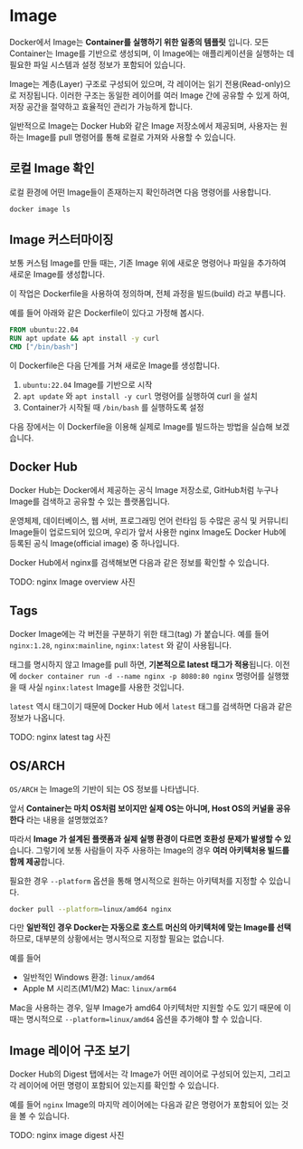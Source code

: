# Image
Docker에서 Image는 **Container를 실행하기 위한 일종의 템플릿** 입니다. 모든 Container는 Image를 기반으로 생성되며, 이 Image에는 애플리케이션을 실행하는 데 필요한 파일 시스템과 설정 정보가 포함되어 있습니다.

Image는 계층(Layer) 구조로 구성되어 있으며, 각 레이어는 읽기 전용(Read-only)으로 저장됩니다. 이러한 구조는 동일한 레이어를 여러 Image 간에 공유할 수 있게 하여, 저장 공간을 절약하고 효율적인 관리가 가능하게 합니다.

일반적으로 Image는 Docker Hub와 같은 Image 저장소에서 제공되며, 사용자는 원하는 Image를 pull 명령어를 통해 로컬로 가져와 사용할 수 있습니다.

## 로컬 Image 확인
로컬 환경에 어떤 Image들이 존재하는지 확인하려면 다음 명령어를 사용합니다.
```bash
docker image ls
```

## Image 커스터마이징
보통 커스텀 Image를 만들 때는, 기존 Image 위에 새로운 명령어나 파일을 추가하여 새로운 Image를 생성합니다.

이 작업은 Dockerfile을 사용하여 정의하며, 전체 과정을 빌드(build) 라고 부릅니다.

예를 들어 아래와 같은 Dockerfile이 있다고 가정해 봅시다.

```dockerfile
FROM ubuntu:22.04
RUN apt update && apt install -y curl
CMD ["/bin/bash"]
```
이 Dockerfile은 다음 단계를 거쳐 새로운 Image를 생성합니다.

1. `ubuntu:22.04` Image를 기반으로 시작
2. `apt update` 와 `apt install -y curl` 명령어를 실행하여 curl 을 설치
3. Container가 시작될 때 `/bin/bash` 를 실행하도록 설정

다음 장에서는 이 Dockerfile을 이용해 실제로 Image를 빌드하는 방법을 실습해 보겠습니다.

## Docker Hub
Docker Hub는 Docker에서 제공하는 공식 Image 저장소로, GitHub처럼 누구나 Image를 검색하고 공유할 수 있는 플랫폼입니다.

운영체제, 데이터베이스, 웹 서버, 프로그래밍 언어 런타임 등 수많은 공식 및 커뮤니티 Image들이 업로드되어 있으며, 우리가 앞서 사용한 nginx Image도 Docker Hub에 등록된 공식 Image(official image) 중 하나입니다.

Docker Hub에서 nginx를 검색해보면 다음과 같은 정보를 확인할 수 있습니다.

TODO: nginx Image overview 사진

## Tags
Docker Image에는 각 버전을 구분하기 위한 태그(tag) 가 붙습니다. 예를 들어 `nginx:1.28`, `nginx:mainline`, `nginx:latest` 와 같이 사용됩니다.

태그를 명시하지 않고 Image를 pull 하면, **기본적으로 latest 태그가 적용**됩니다. 이전에 `docker container run -d --name nginx -p 8080:80 nginx` 명령어를 실행했을 때 사실 `nginx:latest` Image를 사용한 것입니다.

`latest` 역시 태그이기 때문에 Docker Hub 에서 `latest` 태그를 검색하면 다음과 같은 정보가 나옵니다.

TODO: nginx latest tag 사진

## OS/ARCH
`OS/ARCH` 는 Image의 기반이 되는 OS 정보를 나타냅니다.

앞서 **Container는 마치 OS처럼 보이지만 실제 OS는 아니며, Host OS의 커널을 공유한다** 라는 내용을 설명했었죠?

따라서 **Image 가 설계된 플랫폼과 실제 실행 환경이 다르면 호환성 문제가 발생할 수 있**습니다. 그렇기에 보통 사람들이 자주 사용하는 Image의 경우 **여러 아키텍처용 빌드를 함께 제공**합니다.

필요한 경우 `--platform` 옵션을 통해 명시적으로 원하는 아키텍처를 지정할 수 있습니다.

```bash
docker pull --platform=linux/amd64 nginx
```

다만 **일반적인 경우 Docker는 자동으로 호스트 머신의 아키텍처에 맞는 Image를 선택**하므로, 대부분의 상황에서는 명시적으로 지정할 필요는 없습니다.

예를 들어

* 일반적인 Windows 환경: `linux/amd64`
* Apple M 시리즈(M1/M2) Mac: `linux/arm64`

Mac을 사용하는 경우, 일부 Image가 amd64 아키텍처만 지원할 수도 있기 때문에 이때는 명시적으로 `--platform=linux/amd64` 옵션을 추가해야 할 수 있습니다.


## Image 레이어 구조 보기

Docker Hub의 Digest 탭에서는 각 Image가 어떤 레이어로 구성되어 있는지, 그리고 각 레이어에 어떤 명령이 포함되어 있는지를 확인할 수 있습니다.

예를 들어 `nginx` Image의 마지막 레이어에는 다음과 같은 명령어가 포함되어 있는 것을 볼 수 있습니다.

TODO: nginx image digest 사진


